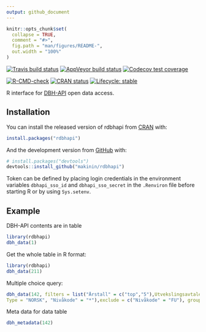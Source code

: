 ```yaml
---
output: github_document
---
```


<!-- README.md is generated from README.Rmd. Please edit that file -->

```r
knitr::opts_chunk$set(
  collapse = TRUE,
  comment = "#>",
  fig.path = "man/figures/README-",
  out.width = "100%"
)
```

<!-- badges: start -->

[![Travis build status](https://travis-ci.org/makinin/rdbhapi.svg?branch=master)](https://travis-ci.org/makinin/rdbhapi)
[![AppVeyor build status](https://ci.appveyor.com/api/projects/status/github/makinin/rdbhapi?branch=master&svg=true)](https://ci.appveyor.com/project/makinin/rdbhapi)
[![Codecov test coverage](https://codecov.io/gh/makinin/rdbhapi/branch/master/graph/badge.svg)](https://codecov.io/gh/makinin/rdbhapi?branch=master)

[![R-CMD-check](https://github.com/makinin/rdbhapi/workflows/R-CMD-check/badge.svg)](https://github.com/makinin/rdbhapi/actions)
[![CRAN status](https://www.r-pkg.org/badges/version/rdbhapi)](https://CRAN.R-project.org/package=rdbhapi)
[![Lifecycle: stable](https://img.shields.io/badge/lifecycle-stable-brightgreen.svg)](https://lifecycle.r-lib.org/articles/stages.html#stable)
<!-- badges: end -->

R interface for [DBH-API](https://dbh.nsd.uib.no/tjenester.action) open data access.

## Installation

You can install the released version of rdbhapi from [CRAN](https://CRAN.R-project.org) with:

``` r
install.packages("rdbhapi")
```

And the development version from [GitHub](https://github.com/) with:

``` r
# install.packages("devtools")
devtools::install_github("makinin/rdbhapi")

```
Token can be defined by placing login credentials in the environment variables `dbhapi_sso_id` and `dbhapi_sso_secret`
in the `.Renviron` file before starting R or by using `Sys.setenv`.

## Example

DBH-API contents are in table

```r
library(rdbhapi)
dbh_data(1)
```

Get the whole table in R format:

```r
library(rdbhapi)
dbh_data(211)
```


Multiple choice query:

```r
dbh_data(142, filters = list("Årstall" = c("top","5"),Utvekslingsavtale = "ERASMUS+", 
Type = "NORSK", "Nivåkode" = "*"),exclude = c("Nivåkode" = "FU"), group_by = "Årstall")
```
Meta data for data table  
```r
dbh_metadata(142)
```

